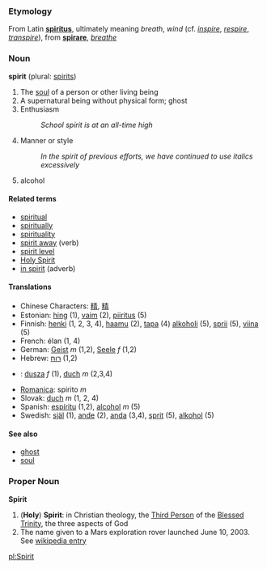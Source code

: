 ===Etymology===
From Latin '''[[spiritus]]''', ultimately meaning ''breath'', ''wind'' (cf. ''[[inspire]]'', ''[[respire]]'', ''[[transpire]]''), from '''[[spirare]]''', ''[[breathe]]''

===Noun===
'''spirit''' (plural: [[spirits]])

# The [[soul]] of a person or other living being
# A supernatural being without physical form; ghost
# Enthusiasm
#: ''School spirit is at an all-time high''
# Manner or style
#: ''In the spirit of previous efforts, we have continued to use italics excessively''
# alcohol

====Related terms====
*[[spiritual]]
*[[spiritually]]
*[[spirituality]]
*[[spirit away]] (verb)
*[[spirit level]]
*[[Holy Spirit]]
*[[in spirit]] (adverb)

====Translations====
*Chinese Characters: [[精]], [[精]]
*Estonian: [[hing]] (1), [[vaim]] (2), [[piiritus]] (5)
*Finnish: [[henki]] (1, 2, 3, 4), [[haamu]] (2), [[tapa#Finnish|tapa]] (4) [[alkoholi]] (5), [[sprii]] (5), [[viina]] (5)
*French: élan (1, 4)
*German: [[Geist]] ''m'' (1,2), [[Seele]] ''f'' (1,2)
*Hebrew: &rlm;[[רוח]]&lrm; (1,2)
*{{pl}}: [[dusza]] ''f'' (1), [[duch]] ''m'' (2,3,4)
*[[Romanica]]: spirito ''m''
*Slovak: [[duch]] ''m'' (1, 2, 4)
*Spanish: [[espíritu]] (1,2), [[alcohol]] ''m'' (5)
*Swedish: [[själ]] (1), [[ande]] (2), [[anda]] (3,4), [[sprit]] (5), [[alkohol]] (5)

====See also====
*[[ghost]]
*[[soul]]

===Proper Noun===
'''Spirit'''

# ('''Holy''') '''Spirit''': in Christian theology, the [[Third Person]] of the [[Blessed Trinity]], the three aspects of God
#The name given to a Mars exploration rover launched June 10, 2003.  See [[w:MER-A|wikipedia entry]]

[[pl:Spirit]]